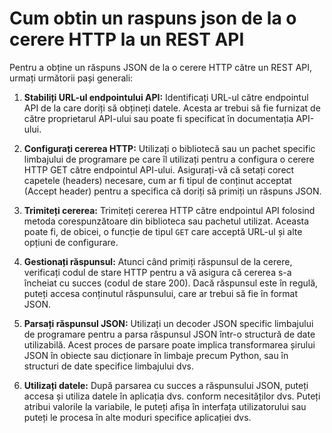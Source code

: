 # Cum obtin un raspuns json de la o cerere HTTP la un REST API

Pentru a obține un răspuns JSON de la o cerere HTTP către un REST API, urmați următorii pași generali:

1. **Stabiliți URL-ul endpointului API:** Identificați URL-ul către endpointul API de la care doriți să obțineți datele. Acesta ar trebui să fie furnizat de către proprietarul API-ului sau poate fi specificat în documentația API-ului.

2. **Configurați cererea HTTP:** Utilizați o bibliotecă sau un pachet specific limbajului de programare pe care îl utilizați pentru a configura o cerere HTTP GET către endpointul API-ului. Asigurați-vă că setați corect capetele (headers) necesare, cum ar fi tipul de conținut acceptat (Accept header) pentru a specifica că doriți să primiți un răspuns JSON.

3. **Trimiteți cererea:** Trimiteți cererea HTTP către endpointul API folosind metoda corespunzătoare din biblioteca sau pachetul utilizat. Aceasta poate fi, de obicei, o funcție de tipul `GET` care acceptă URL-ul și alte opțiuni de configurare.

4. **Gestionați răspunsul:** Atunci când primiți răspunsul de la cerere, verificați codul de stare HTTP pentru a vă asigura că cererea s-a încheiat cu succes (codul de stare 200). Dacă răspunsul este în regulă, puteți accesa conținutul răspunsului, care ar trebui să fie în format JSON.

5. **Parsați răspunsul JSON:** Utilizați un decoder JSON specific limbajului de programare pentru a parsa răspunsul JSON într-o structură de date utilizabilă. Acest proces de parsare poate implica transformarea șirului JSON în obiecte sau dicționare în limbaje precum Python, sau în structuri de date specifice limbajului dvs.

6. **Utilizați datele:** După parsarea cu succes a răspunsului JSON, puteți accesa și utiliza datele în aplicația dvs. conform necesităților dvs. Puteți atribui valorile la variabile, le puteți afișa în interfața utilizatorului sau puteți le procesa în alte moduri specifice aplicației dvs.
